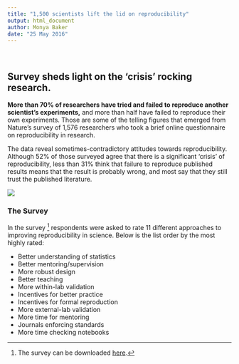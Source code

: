 ```yaml
---
title: "1,500 scientists lift the lid on reproducibility"
output: html_document
author: Monya Baker
date: "25 May 2016"
---
```

\

## Survey sheds light on the 'crisis' rocking research.

**More than 70% of researchers have tried and failed to reproduce another scientist's experiments,** and more than half have failed to reproduce their own experiments. Those are some of the telling figures that emerged from Nature's survey of 1,576 researchers who took a brief online questionnaire on reproducibility in research. \

The data reveal sometimes-contradictory attitudes towards reproducibility. Although 52% of those surveyed agree that there is a significant 'crisis' of reproducibility, less than 31% think that failure to reproduce published results means that the result is probably wrong, and most say that they still trust the published literature.

![](img/graphic_Baker2016.jpeg)

### The Survey

In the survey [^1] respondents were asked to rate 11 different approaches to improving reproducibility in science. Below is the list order by the most highly rated:  

* Better understanding of statistics  
* Better mentoring/supervision  
* More robust design  
* Better teaching  
* More within-lab validation  
* Incentives for better practice  
* Incentives for formal reproduction  
* More external-lab validation  
* More time for mentoring  
* Journals enforcing standards  
* More time checking notebooks  

[^1]: The survey can be downloaded [here](https://www.nature.com/news/polopoly_fs/7.36741!/file/Reproduciblility%20Questionnaire.doc).